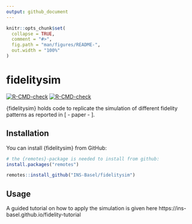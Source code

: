 ```yaml
---
output: github_document
---
```


<!-- README.md is generated from README.Rmd. Please edit that file -->

```r
knitr::opts_chunk$set(
  collapse = TRUE,
  comment = "#>",
  fig.path = "man/figures/README-",
  out.width = "100%"
)
```

# fidelitysim

<!-- badges: start -->
[![R-CMD-check](https://github.com/INS-Basel/fidelitysim/workflows/R-CMD-check/badge.svg)](https://github.com/INS-Basel/fidelitysim/actions)
[![R-CMD-check](https://github.com/INS-Basel/fidelitysim/actions/workflows/R-CMD-check.yaml/badge.svg)](https://github.com/INS-Basel/fidelitysim/actions/workflows/R-CMD-check.yaml)
<!-- badges: end -->

{fidelitysim} holds code to replicate the simulation of different fidelity patterns 
as reported in [ - paper - ]. 

## Installation

You can install {fidelitysim} from GitHub:

``` r
# the {remotes}-package is needed to install from github: 
install.packages("remotes")

remotes::install_github("INS-Basel/fidelitysim")
```

## Usage

A guided tutorial on how to apply the simulation is given here https://ins-basel.github.io/fidelity-tutorial
